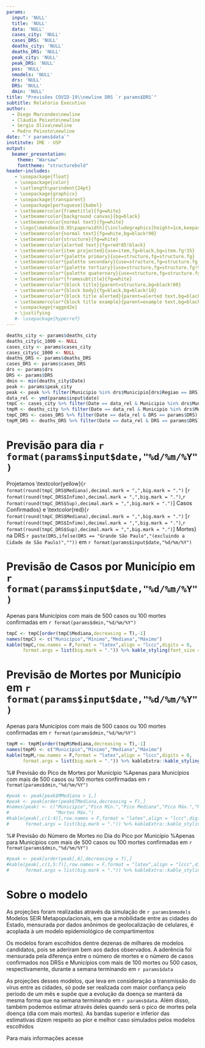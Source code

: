 ```yaml
---
params:
  input: 'NULL'
  title: 'NULL'
  data: 'NULL'
  cases_city: 'NULL'
  cases_DRS: 'NULL'
  deaths_city: 'NULL'
  deaths_DRS: 'NULL'
  peak_city: 'NULL'
  peak_DRS: 'NULL'
  pos: 'NULL'
  nmodels: 'NULL'
  drs: 'NULL'
  DRS: 'NULL'
  dmin: 'NULL'
title: "Previsões COVID-19\\newline DRS `r params$DRS`"
subtitle: Relatório Executivo
author: 
  - Diego Marcondes\newline
  - Cláudia Peixoto\newline
  - Sergio Oliva\newline
  - Pedro Peixoto\newline
date: "`r params$data`"
institute: IME - USP
output: 
  beamer_presentation:
    theme: "Warsaw"
    fonttheme: "structurebold"
header-includes:
   - \usepackage{float}
   - \usepackage{color}
   - \setlength\parindent{24pt}
   - \usepackage{graphicx}
   - \usepackage{transparent}
   - \usepackage[portuguese]{babel}
   - \setbeamercolor{frametitle}{fg=white}
   - \setbeamercolor{background canvas}{bg=black}
   - \setbeamercolor{normal text}{fg=white}
   - \logo{\makebox[0.95\paperwidth]{\includegraphics[height=1cm,keepaspectratio]{logoblack.jpg}\hfill\includegraphics[height=1cm,keepaspectratio]{logo_USP.jpg}}}
   - \setbeamercolor{normal text}{fg=white,bg=black!90}
   - \setbeamercolor{structure}{fg=white}
   - \setbeamercolor{alerted text}{fg=red!85!black}
   - \setbeamercolor{item projected}{use=item,fg=black,bg=item.fg!35}
   - \setbeamercolor*{palette primary}{use=structure,fg=structure.fg}
   - \setbeamercolor*{palette secondary}{use=structure,fg=structure.fg!95!black}
   - \setbeamercolor*{palette tertiary}{use=structure,fg=structure.fg!90!black}
   - \setbeamercolor*{palette quaternary}{use=structure,fg=structure.fg!95!black,bg=black!80}
   - \setbeamercolor*{framesubtitle}{fg=white}
   - \setbeamercolor*{block title}{parent=structure,bg=black!60}
   - \setbeamercolor*{block body}{fg=black,bg=black!10}
   - \setbeamercolor*{block title alerted}{parent=alerted text,bg=black!15}
   - \setbeamercolor*{block title example}{parent=example text,bg=black!15}
   - \usepackage{ragged2e}
   - \justifying
   #- \usepackage{hyperref}
---
```


```r
deaths_city <- params$deaths_city
deaths_city$c_1000 <- NULL
cases_city <- params$cases_city
cases_city$c_1000 <- NULL
deaths_DRS <- params$deaths_DRS
cases_DRS <- params$cases_DRS
drs <- params$drs
DRS <- params$DRS
dmin <- min(deaths_city$Date)
peak <- params$peak_city
peak <- peak %>% filter(Municipio %in% drs$Municipio[drs$Regiao == DRS])
data_rel <- ymd(params$input$date)
tmpC <- cases_city %>% filter(Date == data_rel & Municipio %in% drs$Municipio[drs$Regiao == DRS])
tmpM <- deaths_city %>% filter(Date == data_rel & Municipio %in% drs$Municipio[drs$Regiao == DRS])
tmpC_DRS <- cases_DRS %>% filter(Date == data_rel & DRS == params$DRS)
tmpM_DRS <- deaths_DRS %>% filter(Date == data_rel & DRS == params$DRS)
```

# Previsão para dia `r format(params$input$date,"%d/%m/%Y")`

\noindent Projetamos \textcolor{yellow}{`r format(round(tmpC_DRS$Mediana),decimal.mark = ",",big.mark = ".")` [`r format(round(tmpC_DRS$Infimo),decimal.mark = ",",big.mark = ".")`,`r format(round(tmpC_DRS$Sup),decimal.mark = ",",big.mark = ".")`] Casos Confirmados} e \textcolor{red}{`r format(round(tmpC_DRS$Mediana),decimal.mark = ",",big.mark = ".")` [`r format(round(tmpC_DRS$Infimo),decimal.mark = ",",big.mark = ".")`,`r format(round(tmpC_DRS$Sup),decimal.mark = ",",big.mark = ".")`] Mortes} na DRS `r paste(DRS,ifelse(DRS == "Grande São Paulo","(excluindo a Cidade de São Paulo)",""))` em `r format(params$input$date,"%d/%m/%Y")`

\begin{figure}
\centering
\includegraphics[width=\linewidth,height=0.7\textheight]{EPcurve.png}
\end{figure}

# Previsão de Casos por Município em `r format(params$input$date,"%d/%m/%Y")`
\small Apenas para Municípios com mais de 500 casos ou 100 mortes confirmadas em `r format(params$dmin,"%d/%m/%Y")`

```r
tmpC <- tmpC[order(tmpC$Mediana,decreasing = T),-1]
names(tmpC) <- c("Município","Mínimo","Mediana","Máximo")
kable(tmpC,row.names = F,format = "latex",align = "lccc",digits = 0,
      format.args = list(big.mark = ".")) %>% kable_styling(font_size = 8,latex_options = "basic")
```

# Previsão de Mortes por Município em `r format(params$input$date,"%d/%m/%Y")`
\small Apenas para Municípios com mais de 500 casos ou 100 mortes confirmadas em `r format(params$dmin,"%d/%m/%Y")`

```r
tmpM <- tmpM[order(tmpM$Mediana,decreasing = T),-1]
names(tmpM) <- c("Município","Mínimo","Mediana","Máximo")
kable(tmpM,row.names = F,format = "latex",align = "lccc",digits = 0,
      format.args = list(big.mark = ".")) %>% kableExtra::kable_styling(font_size = 8,latex_options = "basic")
```

%# Previsão do Pico de Mortes por Município
%\small Apenas para Municípios com mais de 500 casos ou 100 mortes confirmadas em `r format(params$dmin,"%d/%m/%Y")`

```r
#peak <- peak[peak$MMediana > 1,]
#peak <- peak[order(peak$TMediana,decreasing = F),]
#names(peak) <- c("Município","Pico Mín.","Pico Mediana","Pico Máx.","Mortes Mín.","Mortes Mediana",
#                 "Mortes Máx.")
#kable(peak[,c(1:4)],row.names = F,format = "latex",align = "lccc",digits = 0,
#      format.args = list(big.mark = ".")) %>% kableExtra::kable_styling(font_size = 8,latex_options = "basic")
```

%# Previsão do Número de Mortes no Dia do Pico por Município
%\small Apenas para Municípios com mais de 500 casos ou 100 mortes confirmadas em `r format(params$dmin,"%d/%m/%Y")`

```r
#peak <- peak[order(peak[,6],decreasing = T),]
#kable(peak[,c(1,5:7)],row.names = F,format = "latex",align = "lccc",digits = 0,
#      format.args = list(big.mark = ".")) %>% kableExtra::kable_styling(font_size = 8,latex_options = "basic")
```

# Sobre o modelo
\small
\noindent As projeções foram realizadas através da simulação de `r params$nmodels` Modelos SEIR Metapopulacionais, em que a mobilidade entre as cidades do Estado, mensurada por dados anônimos de geolocalização de celulares, é acoplada à um modelo epidemiológico de compartimentos

\noindent Os modelos foram escolhidos dentre dezenas de milhares de modelos candidatos, pois se aderiram bem aos dados observados. A aderência foi mensurada pela diferença entre o número de mortes e o número de casos confirmados nos DRSs e Municípios com mais de 100 mortes ou 500 casos, respectivamente, durante a semana terminando em `r params$data`

\noindent As projeções desses modelos, que leva em consideração a transmissão do vírus entre as cidades, só pode ser realizada com maior confiança pelo período de um mês e supõe que a evolução da doença se manterá da mesma forma que na semana terminando em `r params$data`. Além disso, também podemos estimar através deles quando será o pico de mortes pela doença (dia com mais mortes). As bandas superior e inferior das estimativas dizem respeito ao pior e melhor caso simulados pelos modelos escolhidos

\noindent Para mais informações acesse \href{https://www.shiny.ime.usp.br/dmarcondes/seircovid19/}{\textcolor{blue}{https://www.shiny.ime.usp.br/dmarcondes/seircovid19/}}


